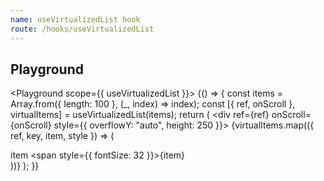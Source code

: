 ```yaml
---
name: useVirtualizedList hook
route: /hooks/useVirtualizedList
---
```



## Playground

<Playground scope={{ useVirtualizedList }}>
	{() => {
		const items = Array.from({ length: 100 }, (_, index) => index);
		const [{ ref, onScroll }, virtualItems] = useVirtualizedList(items);
		return (
			<div ref={ref} onScroll={onScroll} style={{ overflowY: "auto", height: 250 }}>
				{virtualItems.map(({ ref, key, item, style }) => (
					<div ref={ref} key={key} style={style}>
						item <span style={{ fontSize: 32 }}>{item}</span>
					</div>
				))}
			</div>
		);
	}}
</Playground>
